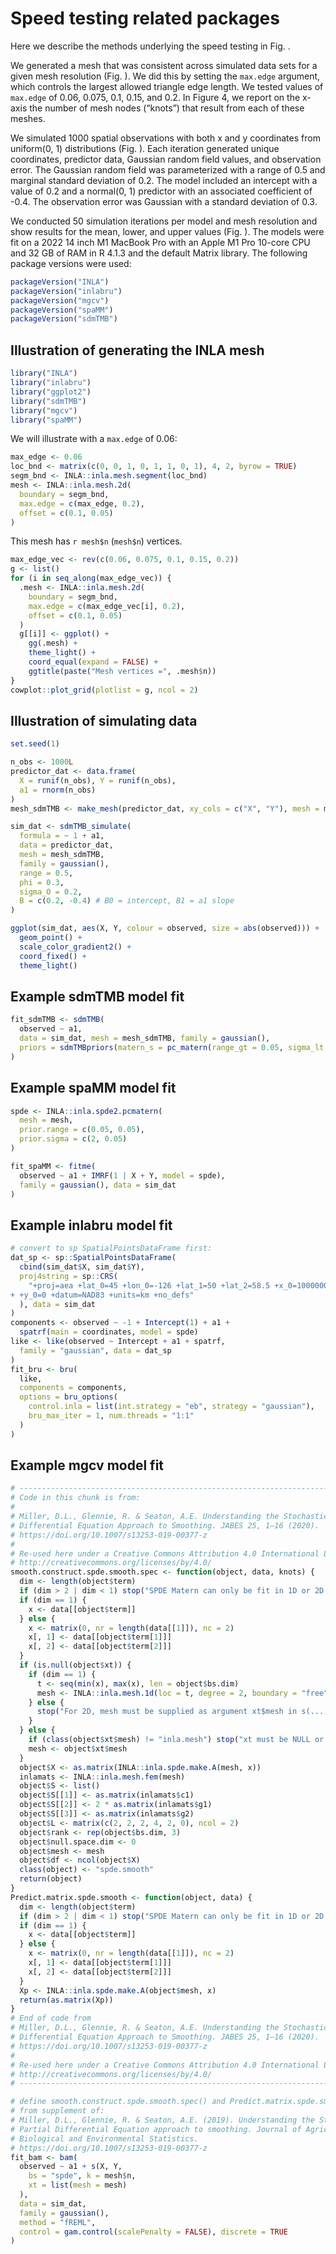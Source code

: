 \clearpage
# Speed testing related packages {#app:speed}

Here we describe the methods underlying the speed testing in Fig.\ \ref{fig:timing}.

We generated a mesh that was consistent across simulated data sets for a given mesh resolution (Fig.\ \ref{fig:mesh-vis-timing}).
We did this by setting the `max.edge` argument, which controls the largest allowed triangle edge length.
We tested values of `max.edge` of 0.06, 0.075, 0.1, 0.15, and 0.2.
In Figure 4, we report on the x-axis the number of mesh nodes ("knots") that result from each of these meshes.

We simulated 1000 spatial observations with both x and y coordinates from uniform(0, 1) distributions (Fig.\ \ref{fig:sim-dat-plot-timing}).
Each iteration generated unique coordinates, predictor data, Gaussian random field values, and observation error.
The Gaussian random field was parameterized with a range of 0.5 and marginal standard deviation of 0.2.
The model included an intercept with a value of 0.2 and a normal(0, 1) predictor with an associated coefficient of -0.4.
The observation error was Gaussian with a standard deviation of 0.3.

We conducted 50 simulation iterations per model and mesh resolution and show results for the mean, lower, and upper values (Fig.\ \ref{fig:timing}).
The models were fit on a 2022 14 inch M1 MacBook Pro with an Apple M1 Pro 10-core CPU and 32 GB of RAM in R 4.1.3 and the default Matrix library. The following package versions were used:

```r
packageVersion("INLA")
packageVersion("inlabru")
packageVersion("mgcv")
packageVersion("spaMM")
packageVersion("sdmTMB")
```

## Illustration of generating the INLA mesh

```r
library("INLA")
library("inlabru")
library("ggplot2")
library("sdmTMB")
library("mgcv")
library("spaMM")
```

We will illustrate with a `max.edge` of 0.06:

```r
max_edge <- 0.06
loc_bnd <- matrix(c(0, 0, 1, 0, 1, 1, 0, 1), 4, 2, byrow = TRUE)
segm_bnd <- INLA::inla.mesh.segment(loc_bnd)
mesh <- INLA::inla.mesh.2d(
  boundary = segm_bnd,
  max.edge = c(max_edge, 0.2),
  offset = c(0.1, 0.05)
)
```

This mesh has `r mesh$n` (`mesh$n`) vertices.

<!-- Here are the other meshes used from least to most vertices: -->

```r
max_edge_vec <- rev(c(0.06, 0.075, 0.1, 0.15, 0.2))
g <- list()
for (i in seq_along(max_edge_vec)) {
  .mesh <- INLA::inla.mesh.2d(
    boundary = segm_bnd,
    max.edge = c(max_edge_vec[i], 0.2),
    offset = c(0.1, 0.05)
  )
  g[[i]] <- ggplot() +
    gg(.mesh) +
    theme_light() +
    coord_equal(expand = FALSE) +
    ggtitle(paste("Mesh vertices =", .mesh$n))
}
cowplot::plot_grid(plotlist = g, ncol = 2)
```

\clearpage

## Illustration of simulating data

```r
set.seed(1)

n_obs <- 1000L
predictor_dat <- data.frame(
  X = runif(n_obs), Y = runif(n_obs),
  a1 = rnorm(n_obs)
)
mesh_sdmTMB <- make_mesh(predictor_dat, xy_cols = c("X", "Y"), mesh = mesh)

sim_dat <- sdmTMB_simulate(
  formula = ~ 1 + a1,
  data = predictor_dat,
  mesh = mesh_sdmTMB,
  family = gaussian(),
  range = 0.5,
  phi = 0.3,
  sigma_O = 0.2,
  B = c(0.2, -0.4) # B0 = intercept, B1 = a1 slope
)
```

<!-- Look at the simulated data: -->

```r
ggplot(sim_dat, aes(X, Y, colour = observed, size = abs(observed))) +
  geom_point() +
  scale_color_gradient2() +
  coord_fixed() +
  theme_light()
```

## Example sdmTMB model fit

```r
fit_sdmTMB <- sdmTMB(
  observed ~ a1,
  data = sim_dat, mesh = mesh_sdmTMB, family = gaussian(),
  priors = sdmTMBpriors(matern_s = pc_matern(range_gt = 0.05, sigma_lt = 2))
)
```

## Example spaMM model fit

```r
spde <- INLA::inla.spde2.pcmatern(
  mesh = mesh,
  prior.range = c(0.05, 0.05),
  prior.sigma = c(2, 0.05)
)

fit_spaMM <- fitme(
  observed ~ a1 + IMRF(1 | X + Y, model = spde),
  family = gaussian(), data = sim_dat
)
```

## Example inlabru model fit

```r
# convert to sp SpatialPointsDataFrame first:
dat_sp <- sp::SpatialPointsDataFrame(
  cbind(sim_dat$X, sim_dat$Y),
  proj4string = sp::CRS(
    "+proj=aea +lat_0=45 +lon_0=-126 +lat_1=50 +lat_2=58.5 +x_0=1000000
+ +y_0=0 +datum=NAD83 +units=km +no_defs"
  ), data = sim_dat
)
components <- observed ~ -1 + Intercept(1) + a1 +
  spatrf(main = coordinates, model = spde)
like <- like(observed ~ Intercept + a1 + spatrf,
  family = "gaussian", data = dat_sp
)
fit_bru <- bru(
  like,
  components = components,
  options = bru_options(
    control.inla = list(int.strategy = "eb", strategy = "gaussian"),
    bru_max_iter = 1, num.threads = "1:1"
  )
)
```

## Example mgcv model fit

```r
# -------------------------------------------------------------------------
# Code in this chunk is from:
#
# Miller, D.L., Glennie, R. & Seaton, A.E. Understanding the Stochastic Partial
# Differential Equation Approach to Smoothing. JABES 25, 1–16 (2020).
# https://doi.org/10.1007/s13253-019-00377-z
#
# Re-used here under a Creative Commons Attribution 4.0 International License
# http://creativecommons.org/licenses/by/4.0/
smooth.construct.spde.smooth.spec <- function(object, data, knots) {
  dim <- length(object$term)
  if (dim > 2 | dim < 1) stop("SPDE Matern can only be fit in 1D or 2D.")
  if (dim == 1) {
    x <- data[[object$term]]
  } else {
    x <- matrix(0, nr = length(data[[1]]), nc = 2)
    x[, 1] <- data[[object$term[1]]]
    x[, 2] <- data[[object$term[2]]]
  }
  if (is.null(object$xt)) {
    if (dim == 1) {
      t <- seq(min(x), max(x), len = object$bs.dim)
      mesh <- INLA::inla.mesh.1d(loc = t, degree = 2, boundary = "free")
    } else {
      stop("For 2D, mesh must be supplied as argument xt$mesh in s(...,xt = )")
    }
  } else {
    if (class(object$xt$mesh) != "inla.mesh") stop("xt must be NULL or an inla.mesh object")
    mesh <- object$xt$mesh
  }
  object$X <- as.matrix(INLA::inla.spde.make.A(mesh, x))
  inlamats <- INLA::inla.mesh.fem(mesh)
  object$S <- list()
  object$S[[1]] <- as.matrix(inlamats$c1)
  object$S[[2]] <- 2 * as.matrix(inlamats$g1)
  object$S[[3]] <- as.matrix(inlamats$g2)
  object$L <- matrix(c(2, 2, 2, 4, 2, 0), ncol = 2)
  object$rank <- rep(object$bs.dim, 3)
  object$null.space.dim <- 0
  object$mesh <- mesh
  object$df <- ncol(object$X)
  class(object) <- "spde.smooth"
  return(object)
}
Predict.matrix.spde.smooth <- function(object, data) {
  dim <- length(object$term)
  if (dim > 2 | dim < 1) stop("SPDE Matern can only be fit in 1D or 2D.")
  if (dim == 1) {
    x <- data[[object$term]]
  } else {
    x <- matrix(0, nr = length(data[[1]]), nc = 2)
    x[, 1] <- data[[object$term[1]]]
    x[, 2] <- data[[object$term[2]]]
  }
  Xp <- INLA::inla.spde.make.A(object$mesh, x)
  return(as.matrix(Xp))
}
# End of code from
# Miller, D.L., Glennie, R. & Seaton, A.E. Understanding the Stochastic Partial
# Differential Equation Approach to Smoothing. JABES 25, 1–16 (2020).
# https://doi.org/10.1007/s13253-019-00377-z
#
# Re-used here under a Creative Commons Attribution 4.0 International License
# http://creativecommons.org/licenses/by/4.0/
# -------------------------------------------------------------------------
```

```r
# define smooth.construct.spde.smooth.spec() and Predict.matrix.spde.smooth():
# from supplement of:
# Miller, D.L., Glennie, R. & Seaton, A.E. (2019). Understanding the Stochastic
# Partial Differential Equation approach to smoothing. Journal of Agricultural,
# Biological and Environmental Statistics.
# https://doi.org/10.1007/s13253-019-00377-z
fit_bam <- bam(
  observed ~ a1 + s(X, Y,
    bs = "spde", k = mesh$n,
    xt = list(mesh = mesh)
  ),
  data = sim_dat,
  family = gaussian(),
  method = "fREML",
  control = gam.control(scalePenalty = FALSE), discrete = TRUE
)
```

\clearpage
